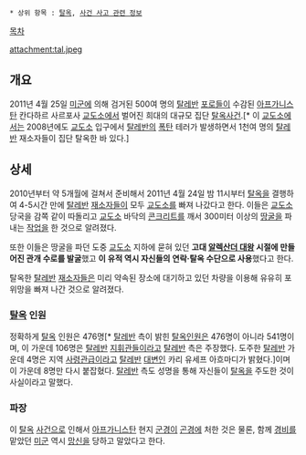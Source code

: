  * 상위 항목 : [[탈옥]], [[사건 사고 관련 정보]]

[[목차]]

attachment:tal.jpeg

== 개요 ==
2011년 4월 25일 [[미군]]에 의해 검거된 500여 명의 [[탈레반]] [[포로]]들이 수감된 [[아프가니스탄]] 칸다하르 사르포사 [[교도소]]에서 벌어진 희대의 대규모 집단 [[탈옥]]사건.[* 이 [[교도소]]에서는 2008년에도 [[교도소]] 입구에서 [[탈레반]]의 [[폭탄]] 테러가 발생하면서 1천여 명의 [[탈레반]] 재소자들이 집단 탈옥한 바 있다.]

== 상세 ==
2010년부터 약 5개월에 걸쳐서 준비해서 2011년 4월 24일 밤 11시부터 [[탈옥]]을 결행하여 4-5시간 만에 [[탈레반]] [[재소자]]들이 모두 [[교도소]]를 빠져 나갔다고 한다. 이들은 [[교도소]] 당국을 감쪽 같이 따돌리고 [[교도소]] 바닥의 [[콘크리트]]를 깨서 300미터 이상의 [[땅굴]]을 파내는 [[작업]]을 한 것으로 알려졌다. 

또한 이들은 땅굴을 파던 도중 [[교도소]] 지하에 묻혀 있던 '''고대 [[알렉산더 대왕]] 시절에 만들어진 관개 수로를 발굴'''했고 '''이 유적 역시 자신들의 연락·탈옥 수단으로 사용'''했다고 한다.

탈옥한 [[탈레반]] [[재소자]]들은 미리 약속된 장소에 대기하고 있던 차량을 이용해 유유히 포위망을 빠져 나간 것으로 알려졌다. 

=== [[탈옥]] 인원 ===
정확하게 [[탈옥]] 인원은 476명[* [[탈레반]] 측이 밝힌 [[탈옥]]인원은 476명이 아니라 541명이며, 이 가운데 106명은 [[탈레반]] [[지휘관]]들이라고 [[탈레반]] 측은 주장했다. 도주한 [[탈레반]] 가운데 4명은 지역 [[사령관]]급이라고 [[탈레반]] [[대변인]] 카리 유세프 아흐마디가 밝혔다.]이며 이 가운데 8명만 다시 붙잡혔다. [[탈레반]] 측도 성명을 통해 자신들이 [[탈옥]]을 주도한 것이 사실이라고 말했다.

=== 파장 ===
이 [[탈옥]] [[사건]]으로 인해서 [[아프가니스탄]] 현지 [[군]]경이 [[곤경]]에 처한 것은 물론, 함께 [[경비]]를 맡았던 [[미군]] 역시 [[망신]]을 당하고 말았다고 한다. 
